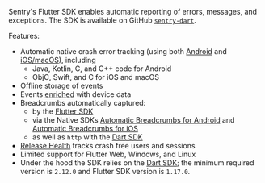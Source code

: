 <Note>

Sentry's Flutter SDK enables automatic reporting of errors, messages, and exceptions. The SDK is available on GitHub [`sentry-dart`](https://github.com/getsentry/sentry-dart/).

</Note>

Features:

- Automatic native crash error tracking (using both [Android](/platforms/android/) and [iOS/macOS](/platforms/apple/)), including
    - Java, Kotlin, C, and C++ code for Android
    - ObjC, Swift, and C for iOS and macOS
- Offline storage of events
- Events [enriched](/platforms/flutter/enriching-events/context/) with device data
- Breadcrumbs automatically captured:
    -  by the [Flutter SDK](/platforms/flutter/enriching-events/breadcrumbs/#automatic-breadcrumbs)
    - via the Native SDKs [Automatic Breadcrumbs for Android](/platforms/android/enriching-events/breadcrumbs/#automatic-breadcrumbs) and [Automatic Breadcrumbs for iOS](/platforms/apple/configuration/integrations/default/#sentryautobreadcrumbtrackingintegration)
    - as well as `http` with the [Dart SDK](/platforms/dart/)
- [Release Health](/product/releases/health/) tracks crash free users and sessions
- Limited support for Flutter Web, Windows, and Linux
- Under the hood the SDK relies on the [Dart SDK](/platforms/dart/); the minimum required version is `2.12.0` and Flutter SDK version is `1.17.0`.
